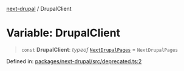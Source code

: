 [next-drupal](../globals.mdx) / DrupalClient

# Variable: DrupalClient

> `const` **DrupalClient**: _typeof_ [`NextDrupalPages`](../classes/NextDrupalPages.mdx) = `NextDrupalPages`

Defined in: [packages/next-drupal/src/deprecated.ts:2](https://github.com/chapter-three/next-drupal/blob/b814feb907442ea504825c35810c973aeb865442/packages/next-drupal/src/deprecated.ts#L2)
